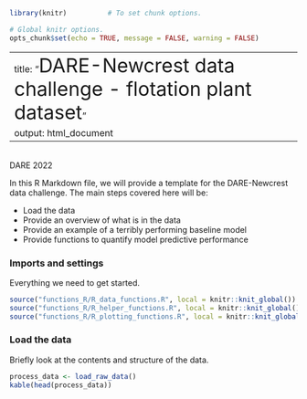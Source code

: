 
```r

library(knitr)          # To set chunk options.

# Global knitr options.
opts_chunk$set(echo = TRUE, message = FALSE, warning = FALSE)
```

---
title: "<span style='font-size: 34px'>DARE-Newcrest data challenge - flotation plant dataset</span>"
output: html_document
---
\
DARE 2022

In this R Markdown file, we will provide a template for the DARE-Newcrest data challenge. The main steps covered here will be:

- Load the data
- Provide an overview of what is in the data
- Provide an example of a terribly performing baseline model
- Provide functions to quantify model predictive performance

### Imports and settings
Everything we need to get started.

```r

source("functions_R/R_data_functions.R", local = knitr::knit_global())
source("functions_R/R_helper_functions.R", local = knitr::knit_global())
source("functions_R/R_plotting_functions.R", local = knitr::knit_global())

```

### Load the data
Briefly look at the contents and structure of the data.

```r

process_data <- load_raw_data()
kable(head(process_data))

```

```r

```
